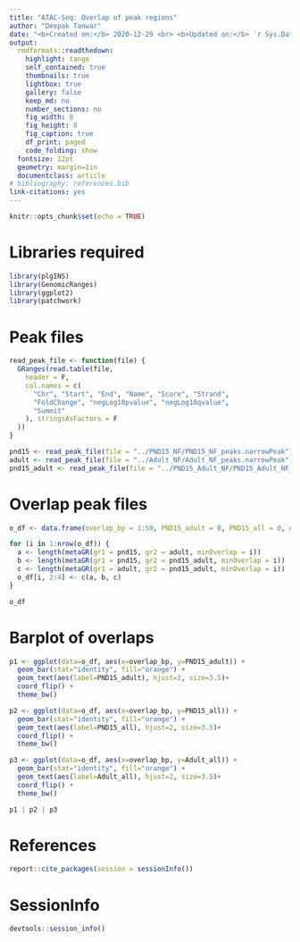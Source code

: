 ```yaml
---
title: "ATAC-Seq: Overlap of peak regions"
author: "Deepak Tanwar"
date: "<b>Created on:</b> 2020-12-29 <br> <b>Updated on:</b> `r Sys.Date()`"
output:
  rmdformats::readthedown:
    highlight: tango
    self_contained: true
    thumbnails: true
    lightbox: true
    gallery: false
    keep_md: no
    number_sections: no
    fig_width: 8
    fig_height: 8
    fig_caption: true
    df_print: paged
    code_folding: show
  fontsize: 12pt
  geometry: margin=1in
  documentclass: article
# bibliography: references.bib
link-citations: yes
---
```


```r
knitr::opts_chunk$set(echo = TRUE)
```

# Libraries required
```r
library(plgINS)
library(GenomicRanges)
library(ggplot2)
library(patchwork)
```

# Peak files
```r
read_peak_file <- function(file) {
  GRanges(read.table(file,
    header = F,
    col.names = c(
      "Chr", "Start", "End", "Name", "Score", "Strand",
      "FoldChange", "negLog10pvalue", "negLog10qvalue",
      "Summit"
    ), stringsAsFactors = F
  ))
}

pnd15 <- read_peak_file(file = "../PND15_NF/PND15_NF_peaks.narrowPeak")
adult <- read_peak_file(file = "../Adult_NF/Adult_NF_peaks.narrowPeak")
pnd15_adult <- read_peak_file(file = "../PND15_Adult_NF/PND15_Adult_NF_peaks.narrowPeak")
```


# Overlap peak files
```r
o_df <- data.frame(overlap_bp = 1:50, PND15_adult = 0, PND15_all = 0, Adult_all = 0)

for (i in 1:nrow(o_df)) {
  a <- length(metaGR(gr1 = pnd15, gr2 = adult, minOverlap = i))
  b <- length(metaGR(gr1 = pnd15, gr2 = pnd15_adult, minOverlap = i))
  c <- length(metaGR(gr1 = adult, gr2 = pnd15_adult, minOverlap = i))
  o_df[i, 2:4] <- c(a, b, c)
}

o_df
```

# Barplot of overlaps
```r
p1 <- ggplot(data=o_df, aes(x=overlap_bp, y=PND15_adult)) +
  geom_bar(stat="identity", fill="orange") +
  geom_text(aes(label=PND15_adult), hjust=2, size=3.5)+
  coord_flip() + 
  theme_bw()

p2 <- ggplot(data=o_df, aes(x=overlap_bp, y=PND15_all)) +
  geom_bar(stat="identity", fill="orange") +
  geom_text(aes(label=PND15_all), hjust=2, size=3.5)+
  coord_flip() + 
  theme_bw()

p3 <- ggplot(data=o_df, aes(x=overlap_bp, y=Adult_all)) +
  geom_bar(stat="identity", fill="orange") +
  geom_text(aes(label=Adult_all), hjust=2, size=3.5)+
  coord_flip() + 
  theme_bw()

p1 | p2 | p3
```


# References
```r
report::cite_packages(session = sessionInfo())
```

# SessionInfo
```r
devtools::session_info()
```
